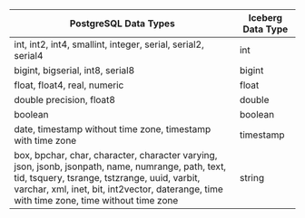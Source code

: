 <div className="flex justify-center w-full">

| PostgreSQL Data Types                                                                                                                                                                                                                                                                                                                      | Iceberg Data Type |
| ----------------------------------------------------------------------------------------------------------------------------------------------------------------------------------------------------------------------------------------------------------------------------------------------------------------------------------------- | ----------------- |
| int, int2, int4, smallint, integer, serial, serial2, serial4                                                                                                                                                                                                                                                                               | int               |
| bigint, bigserial, int8, serial8                                                                                                                                                                                                                                                                                                           | bigint            |
| float, float4, real, numeric                                                                                                                                                                                                                                                                                                               | float             |
| double precision, float8                                                                                                                                                                                                                                                                                                                   | double            |
| boolean                                                                                                                                                                                                                                                                                                                                    | boolean           |
| date, timestamp without time zone, timestamp with time zone                                                                                                                                                                                                                                                                                | timestamp         |
| box, bpchar, char, character, character varying, json, jsonb, jsonpath, name, numrange, path, text, tid, tsquery, tsrange, tstzrange, uuid, varbit, varchar, xml, inet, bit, int2vector, daterange, time with time zone, time without time zone                                                                                             | string            |

</div>
